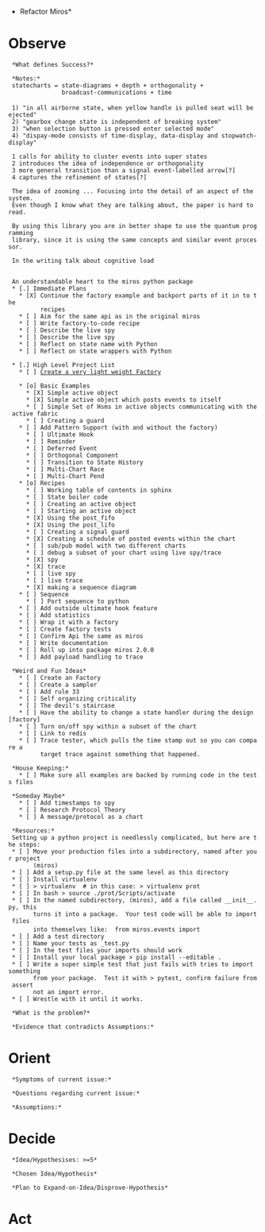 *Refactor Miros*

= Observe =
  *What defines Success?*
  
  *Notes:*
  statecharts = state-diagrams + depth + orthogonality +
                broadcast-communications + time 
 
  1) "in all airborne state, when yellow handle is pulled seat will be ejected"
  2) "gearbox change state is independent of breaking system"
  3) "when selection button is pressed enter selected mode"
  4) "dispay-mode consists of time-display, data-display and stopwatch-display"

  1 calls for ability to cluster events into super states
  2 introduces the idea of independence or orthogonality
  3 more general transition than a signal event-labelled arrow[?]
  4 captures the refinement of states[?]
  
  The idea of zooming ... Focusing into the detail of an aspect of the system.
  Even though I know what they are talking about, the paper is hard to read.
  
  By using this library you are in better shape to use the quantum programming
  library, since it is using the same concepts and similar event processor.
  
  In the writing talk about cognitive load
  
  
  An understandable heart to the miros python package
  * [.] Immediate Plans
    * [X] Continue the factory example and backport parts of it in to the
          recipes
    * [ ] Aim for the same api as in the original miros
    * [ ] Write factory-to-code recipe        
    * [ ] Describe the live spy
    * [ ] Describe the live spy
    * [ ] Reflect on state name with Python
    * [ ] Reflect on state wrappers with Python

  * [.] High Level Project List
    * [ ] [[Create a very light weight Factory]]
    
    * [o] Basic Examples
      * [X] Simple active object
      * [X] Simple active object which posts events to itself
      * [ ] Simple Set of Hsms in active objects communicating with the active fabric
      * [ ] Creating a guard
    * [ ] Add Pattern Support (with and without the factory)
      * [ ] Ultimate Hook
      * [ ] Reminder
      * [ ] Deferred Event
      * [ ] Orthogonal Component
      * [ ] Transition to State History
      * [ ] Multi-Chart Race
      * [ ] Multi-Chart Pend
    * [o] Recipes
      * [ ] Working table of contents in sphinx
      * [ ] State boiler code
      * [ ] Creating an active object
      * [ ] Starting an active object
      * [X] Using the post_fifo
      * [X] Using the post_lifo
      * [ ] Creating a signal guard
      * [X] Creating a schedule of posted events within the chart
      * [ ] sub/pub model with two different charts
      * [ ] debug a subset of your chart using live spy/trace
      * [X] spy
      * [X] trace
      * [ ] live spy
      * [ ] live trace
      * [X] making a sequence diagram
    * [ ] Sequence
      * [ ] Port sequence to python
    * [ ] Add outside ultimate hook feature
    * [ ] Add statistics
    * [ ] Wrap it with a factory
    * [ ] Create factory tests
    * [ ] Confirm Api the same as miros
    * [ ] Write documentation
    * [ ] Roll up into package miros 2.0.0
    * [ ] Add payload handling to trace

  *Weird and Fun Ideas*
    * [ ] Create an Factory
    * [ ] Create a sampler
    * [ ] Add rule 33
    * [ ] Self organizing criticality
    * [ ] The devil's staircase
    * [ ] Have the ability to change a state handler during the design [factory]
    * [ ] Turn on/off spy within a subset of the chart
    * [ ] Link to redis
    * [ ] Trace tester, which pulls the time stamp out so you can compare a
          target trace against something that happened.
  
  *House Keeping:*
    * [ ] Make sure all examples are backed by running code in the tests files
          
  *Someday Maybe*
    * [ ] Add timestamps to spy
    * [ ] Research Protocol Theory
    * [ ] A message/protocol as a chart
  
  *Resources:*
  Setting up a python project is needlessly complicated, but here are the steps:
  * [ ] Move your production files into a subdirectory, named after your project
        (miros)
  * [ ] Add a setup.py file at the same level as this directory
  * [ ] Install virtualenv
  * [ ] > virtualenv <whatever> # in this case: > virtualenv prot
  * [ ] In bash > source ./prot/Scripts/activate
  * [ ] In the named subdirectory, (miros), add a file called __init__.py, this
        turns it into a package.  Your test code will be able to import files
        into themselves like:  from miros.events import <Class>
  * [ ] Add a test directory
  * [ ] Name your tests as <whatever>_test.py
  * [ ] In the test files your imports should work
  * [ ] Install your local package > pip install --editable .
  * [ ] Write a super simple test that just fails with tries to import something
        from your package.  Test it with > pytest, confirm failure from assert
        not an import error.
  * [ ] Wrestle with it until it works.

  *What is the problem?*

  *Evidence that contradicts Assumptions:*

= Orient =
  *Symptoms of current issue:*
  
  *Questions regarding current issue:*

  *Assumptions:*

= Decide =
  *Idea/Hypothesises: >=5*

  *Chosen Idea/Hypothesis*

  *Plan to Expand-on-Idea/Disprove-Hypothesis*

= Act =

